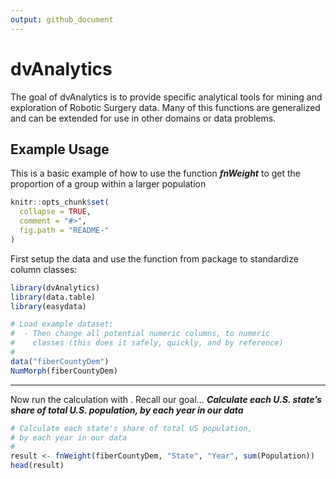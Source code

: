 ```yaml
---
output: github_document
---
```


<!-- README.md is generated from README.Rmd. Please edit that file -->

# dvAnalytics

The goal of dvAnalytics is to provide specific analytical tools for mining and exploration of Robotic Surgery data. Many of this functions are generalized and can be extended for use in other domains or data problems.

## Example Usage

This is a basic example of how to use the function *__fnWeight__* to get the proportion of a group within a larger population

```r
knitr::opts_chunk$set(
  collapse = TRUE,
  comment = "#>",
  fig.path = "README-"
)
```

First setup the data and use the function \code{NumMorph} from package \code{easydata} to standardize 
column classes:

```r
library(dvAnalytics)
library(data.table)
library(easydata)

# Load example dataset:
#  - Then change all potential numeric columns, to numeric
#    classes (this does it safely, quickly, and by reference)
#
data("fiberCountyDem")
NumMorph(fiberCountyDem)
```

***

Now run the calculation with \code{fnWeight}. Recall our goal... *__Calculate each U.S. state's share of total U.S. population, by each year in our data__*

```r
# Calculate each state's share of total US population,
# by each year in our data
#
result <- fnWeight(fiberCountyDem, "State", "Year", sum(Population))
head(result)
```
